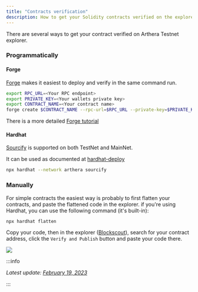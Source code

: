 ```yaml
---
title: "Contracts verification"
description: How to get your Solidity contracts verified on the explorer?
---
```


There are several ways to get your contract verified on Arthera Testnet explorer.

### Programmatically

#### Forge

[Forge](https://book.getfoundry.sh/reference/forge/forge-create) makes it easiest to deploy and verify in the same command run.

```bash
export RPC_URL=<Your RPC endpoint>
export PRIVATE_KEY=<Your wallets private key>
export CONTRACT_NAME=<Your contract name>
forge create $CONTRACT_NAME --rpc-url=$RPC_URL --private-key=$PRIVATE_KEY --verify --verifier blockscout --verifier-url 'https://explorer.arthera.net/api?'
```

There is a more detailed [Forge tutorial](https://book.getfoundry.sh/tutorials/solmate-nft)

#### Hardhat

[Sourcify](https://sourcify.dev/) is supported on both TestNet and MainNet.

It can be used as documented at [hardhat-deploy](https://github.com/wighawag/hardhat-deploy?tab=readme-ov-file#5-hardhat-sourcify)

```bash
npx hardhat --network arthera sourcify
```

### Manually

For simple contracts the easiest way is probably to first flatten your contracts, and paste the flattened code in the explorer. if you're using Hardhat, you can use the following command (it's built-in):

```bash
npx hardhat flatten
```

Copy your code, then in the explorer ([Blockscout](https://explorer.arthera.net)), search for your contract address, click the `Verify and Publish` button and paste your code there.

<img src="/img/verify-contract.png" />

:::info

_Latest update: [February 19, 2023](https://github.com/artheranet/arthera-docs)_

:::
